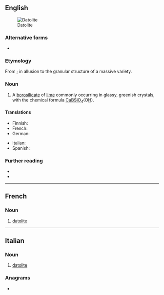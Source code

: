 ==English==
[[Image:Datolite_Roncari_quarry.jpg|thumb|Datolite]]

===Alternative forms===
* {{l|en|datholite}}

===Etymology===
From {{uder|en|grc|δατέομαι||to divide}} {{suffix|en||lite}}; in allusion to the granular structure of a massive variety.

===Noun===
{{en-noun}}

# {{lb|en|mineral}} A [[borosilicate]] of [[lime]] commonly occurring in glassy, greenish crystals, with the chemical formula [[calcium|Ca]][[boron|B]][[silicon|Si]][[oxygen|O]]<sub>4</sub>(O[[hydrogen|H]]).

====Translations====
{{trans-top|a mineral, a calcium borosilicate}}
* Finnish: {{t|fi|datoliitti}}
* French: {{t+|fr|datolite|f}}
* German: {{t|de|Datolith|m}}
{{trans-mid}}
* Italian: {{t|it|datolite|f}}
* Spanish: {{t|es|datolita|f}}
{{trans-bottom}}

===Further reading===
* {{R:WebMineral}}
* {{R:mindat}}

----

==French==

===Noun===
{{fr-noun|f}}

# {{lb|fr|mineral}} [[#English|datolite]]

----

==Italian==

===Noun===
{{it-noun|f}}

# {{lb|it|mineral}} [[#English|datolite]]

===Anagrams===
* {{anagrams|it|a=adeilott|dialetto}}